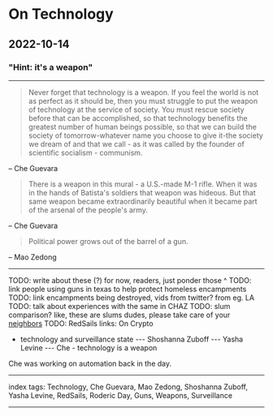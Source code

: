 # On Technology

## 2022-10-14

### "Hint: it's a weapon"

---

> Never forget that technology is a weapon. If you feel the world is not as perfect as it should be, then you must struggle to put the weapon of technology at the service of society. You must rescue society before that can be accomplished, so that technology benefits the greatest number of human beings possible, so that we can build the society of tomorrow-whatever name you choose to give it-the society we dream of and that we call - as it was called by the founder of scientific socialism - communism.

– Che Guevara

> There is a weapon in this mural - a U.S.-made M-1 rifle. When it was in the hands of Batista's soldiers that weapon was hideous. But that same weapon became extraordinarily beautiful when it became part of the arsenal of the people's army.

– Che Guevara

> Political power grows out of the barrel of a gun.

– Mao Zedong

---

TODO: write about these (?) for now, readers, just ponder those ^
TODO: link people using guns in texas to help protect homeless encampments
TODO: link encampments being destroyed, vids from twitter? from eg. LA
TODO: talk about experiences with the same in CHAZ
TODO: slum comparison? like, these are slums dudes, please take care of your [neighbors](/posts/on-charity-and-charitability)
TODO: RedSails links: On Crypto

- technology and surveillance state
--- Shoshanna Zuboff
--- Yasha Levine
--- Che - technology is a weapon

Che was working on automation back in the day.

---

index tags: Technology, Che Guevara, Mao Zedong, Shoshanna Zuboff, Yasha Levine, RedSails, Roderic Day, Guns, Weapons, Surveillance

---
